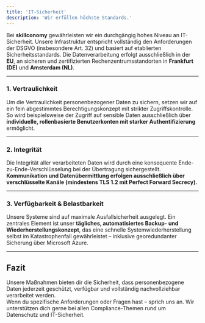 ```yaml
---
title: 'IT-Sicherheit'
description: 'Wir erfüllen höchste Standards.'
---
```


Bei **skillconomy** gewährleisten wir ein durchgängig hohes Niveau an IT-Sicherheit. Unsere Infrastruktur entspricht vollständig den Anforderungen der DSGVO (insbesondere Art. 32) und basiert auf etablierten Sicherheitsstandards. Die Datenverarbeitung erfolgt ausschließlich in der **EU**, an sicheren und zertifizierten Rechenzentrumsstandorten in **Frankfurt (DE)** und **Amsterdam (NL)**.

---

### 1. Vertraulichkeit

Um die Vertraulichkeit personenbezogener Daten zu sichern, setzen wir auf ein fein abgestimmtes Berechtigungskonzept mit strikter Zugriffskontrolle. So wird beispielsweise der Zugriff auf sensible Daten ausschließlich über **individuelle, rollenbasierte Benutzerkonten mit starker Authentifizierung** ermöglicht.

---

### 2. Integrität

Die Integrität aller verarbeiteten Daten wird durch eine konsequente Ende-zu-Ende-Verschlüsselung bei der Übertragung sichergestellt. **Kommunikation und Datenübermittlung erfolgen ausschließlich über verschlüsselte Kanäle (mindestens TLS 1.2 mit Perfect Forward Secrecy).**

---

### 3. Verfügbarkeit & Belastbarkeit

Unsere Systeme sind auf maximale Ausfallsicherheit ausgelegt. Ein zentrales Element ist unser **tägliches, automatisiertes Backup- und Wiederherstellungskonzept**, das eine schnelle Systemwiederherstellung selbst im Katastrophenfall gewährleistet – inklusive georedundanter Sicherung über Microsoft Azure.

---

## Fazit

Unsere Maßnahmen bieten dir die Sicherheit, dass personenbezogene Daten jederzeit geschützt, verfügbar und vollständig nachvollziehbar verarbeitet werden.  
Wenn du spezifische Anforderungen oder Fragen hast – sprich uns an. Wir unterstützen dich gerne bei allen Compliance-Themen rund um Datenschutz und IT-Sicherheit.